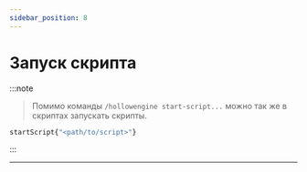 ```yaml
---
sidebar_position: 8
---
```


# Запуск скрипта

:::note
> Помимо команды `/hollowengine start-script...` можно так же в скриптах запускать скрипты.
```jsx
startScript{"<path/to/script>"}
```
:::

---
